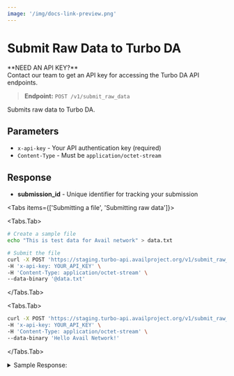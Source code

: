 ```yaml
---
image: '/img/docs-link-preview.png'
---
```



# Submit Raw Data to Turbo DA
<Callout type="info">
**NEED AN API KEY?**<br/>
Contact our team to get an API key for accessing the Turbo DA API endpoints.
</Callout>

> **Endpoint:** `POST /v1/submit_raw_data`

Submits raw data to Turbo DA.

## Parameters
- `x-api-key` - Your API authentication key (required)
- `Content-Type` - Must be `application/octet-stream`

## Response
- **submission_id** - Unique identifier for tracking your submission

<Tabs items={['Submitting a file', 'Submitting raw data']}>

<Tabs.Tab>
```bash filename="Submitting a file"
# Create a sample file
echo "This is test data for Avail network" > data.txt

# Submit the file
curl -X POST 'https://staging.turbo-api.availproject.org/v1/submit_raw_data' \
-H 'x-api-key: YOUR_API_KEY' \
-H 'Content-Type: application/octet-stream' \
--data-binary '@data.txt'
```
</Tabs.Tab>

<Tabs.Tab>
```bash filename="Submitting raw data"
curl -X POST 'https://staging.turbo-api.availproject.org/v1/submit_raw_data' \
-H 'x-api-key: YOUR_API_KEY' \
-H 'Content-Type: application/octet-stream' \
--data-binary 'Hello Avail Network!'
```
</Tabs.Tab>
</Tabs>

<details className="border p-3 rounded-md bg-[#EFF6FF]">
<summary>Sample Response:</summary>
```json
{
    "submission_id": "<submission_id>"
}


> If the request fails due to invalid API key or server error, you'll receive an appropriate HTTP error code with an error message:

```json
{
    "error": "Error message details"
}
```
</details>

